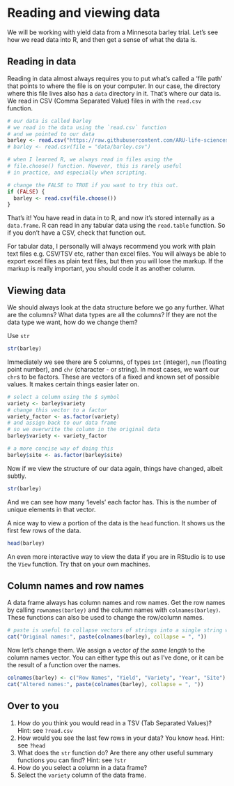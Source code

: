 # Reading and viewing data

We will be working with yield data from a Minnesota barley trial. Let's see how
we read data into R, and then get a sense of what the data is.

## Reading in data

Reading in data almost always requires you to put what's called a 'file path' that
points to where the file is on your computer. In our case, the directory where this
file lives also has a `data` directory in it. That's where our data is. We read in
CSV (Comma Separated Value) files in with the `read.csv` function.

```r
# our data is called barley
# we read in the data using the `read.csv` function
# and we pointed to our data
barley <- read.csv("https://raw.githubusercontent.com/ARU-life-sciences/bioinformatics/main/R/programming/2_working_with_dataframes/data/barley.csv")
# barley <- read.csv(file = "data/barley.csv")

# when I learned R, we always read in files using the
# file.choose() function. However, this is rarely useful
# in practice, and especially when scripting.

# change the FALSE to TRUE if you want to try this out.
if (FALSE) {
  barley <- read.csv(file.choose())
}
```

That's it! You have read in data in to R, and now it's stored internally as a 
`data.frame`. R can read in any tabular data using the `read.table` function. So
if you don't have a CSV, check that function out.

For tabular data, I personally will always recommend you work with plain text files
e.g. CSV/TSV etc, rather than excel files. You will always be able to export excel
files as plain text files, but then you will lose the markup. If the markup is 
really important, you should code it as another column.

## Viewing data

We should always look at the data structure before we go any further. What are 
the columns? What data types are all the columns? If they are not the data type
we want, how do we change them?

Use `str`

```r
str(barley)
```
Immediately we see there are 5 columns, of types `int` (integer), `num` (floating
point number), and `chr` (character - or string). In most cases, we want our 
`chr`s to be factors. These are vectors of a fixed and known set of possible 
values. It makes certain things easier later on.

```r
# select a column using the $ symbol
variety <- barley$variety
# change this vector to a factor
variety_factor <- as.factor(variety)
# and assign back to our data frame
# so we overwrite the column in the original data
barley$variety <- variety_factor

# a more concise way of doing this
barley$site <- as.factor(barley$site)
```

Now if we view the structure of our data again, things have changed, albeit subtly.

```r
str(barley)
```
And we can see how many 'levels' each factor has. This is the number of unique 
elements in that vector.

A nice way to view a portion of the data is the `head` function. It shows us the 
first few rows of the data.

```r
head(barley)
```
An even more interactive way to view the data if you are in RStudio is to use the
`View` function. Try that on your own machines.

## Column names and row names

A data frame always has column names and row names. Get the row names by calling 
`rownames(barley)` and the column names with `colnames(barley)`. These functions can
also be used to change the row/column names.

```r
# paste is useful to collapse vectors of strings into a single string with a separator.
cat("Original names:", paste(colnames(barley), collapse = ", "))
```

Now let's change them. We assign a vector _of the same length_ to the column names
vector. You can either type this out as I've done, or it can be the result of a 
function over the names.

```r
colnames(barley) <- c("Row Names", "Yield", "Variety", "Year", "Site")
cat("Altered names:", paste(colnames(barley), collapse = ", "))
```

## Over to you

1. How do you think you would read in a TSV (Tab Separated Values)? Hint: 
see `?read.csv`
2. How would you see the last few rows in your data? You know `head`. Hint: see
`?head`
3. What does the `str` function do? Are there any other useful summary functions
you can find? Hint: see `?str`
4. How do you select a column in a data frame?
5. Select the `variety` column of the data frame.

